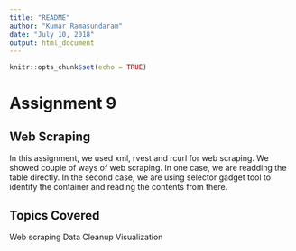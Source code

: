 ---
title: "README"
author: "Kumar Ramasundaram"
date: "July 10, 2018"
output: html_document
---

```{r setup, include=FALSE}
knitr::opts_chunk$set(echo = TRUE)
```

# Assignment 9
## Web Scraping
In this assignment, we used xml, rvest and rcurl for web scraping. We showed couple of ways of web scraping. In one case, we are readding the table directly. In the second case, we are using selector gadget tool to identify the container and reading the contents from there. 


## Topics Covered
Web scraping
Data Cleanup
Visualization

